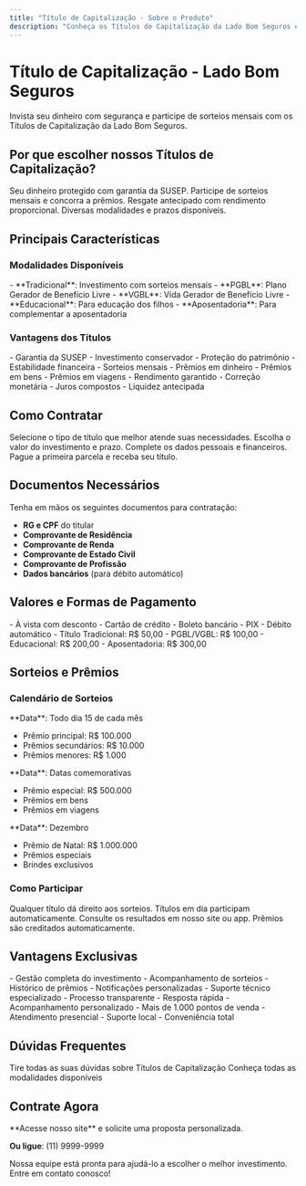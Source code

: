 ```yaml
---
title: "Título de Capitalização - Sobre o Produto"
description: "Conheça os Títulos de Capitalização da Lado Bom Seguros e invista com sorteios"
---
```


# Título de Capitalização - Lado Bom Seguros

<Info>
Invista seu dinheiro com segurança e participe de sorteios mensais com os Títulos de Capitalização da Lado Bom Seguros.
</Info>

## Por que escolher nossos Títulos de Capitalização?

<CardGroup cols={2}>
<Card title="Investimento Seguro" icon="shield-check">
  Seu dinheiro protegido com garantia da SUSEP.
</Card>

<Card title="Sorteios Mensais" icon="gift">
  Participe de sorteios mensais e concorra a prêmios.
</Card>

<Card title="Liquidez" icon="clock">
  Resgate antecipado com rendimento proporcional.
</Card>

<Card title="Flexibilidade" icon="arrows-pointing-out">
  Diversas modalidades e prazos disponíveis.
</Card>
</CardGroup>

## Principais Características

### Modalidades Disponíveis

<Check>
- **Tradicional**: Investimento com sorteios mensais
- **PGBL**: Plano Gerador de Benefício Livre
- **VGBL**: Vida Gerador de Benefício Livre
- **Educacional**: Para educação dos filhos
- **Aposentadoria**: Para complementar a aposentadoria
</Check>

### Vantagens dos Títulos

<AccordionGroup>
<Accordion title="Segurança">
  - Garantia da SUSEP
  - Investimento conservador
  - Proteção do patrimônio
  - Estabilidade financeira
</Accordion>

<Accordion title="Sorteios">
  - Sorteios mensais
  - Prêmios em dinheiro
  - Prêmios em bens
  - Prêmios em viagens
</Accordion>

<Accordion title="Rendimento">
  - Rendimento garantido
  - Correção monetária
  - Juros compostos
  - Liquidez antecipada
</Accordion>
</AccordionGroup>

## Como Contratar

<Steps>
<Step title="Escolha a Modalidade">
  Selecione o tipo de título que melhor atende suas necessidades.
</Step>

<Step title="Defina o Valor">
  Escolha o valor do investimento e prazo.
</Step>

<Step title="Preencha a Proposta">
  Complete os dados pessoais e financeiros.
</Step>

<Step title="Efetue o Pagamento">
  Pague a primeira parcela e receba seu título.
</Step>
</Steps>

## Documentos Necessários

<Warning>
Tenha em mãos os seguintes documentos para contratação:
</Warning>

- **RG e CPF** do titular
- **Comprovante de Residência**
- **Comprovante de Renda**
- **Comprovante de Estado Civil**
- **Comprovante de Profissão**
- **Dados bancários** (para débito automático)

## Valores e Formas de Pagamento

<CardGroup cols={2}>
<Card title="Formas de Pagamento" icon="credit-card">
  - À vista com desconto
  - Cartão de crédito
  - Boleto bancário
  - PIX
  - Débito automático
</Card>

<Card title="Valores Mínimos" icon="currency-dollar">
  - Título Tradicional: R$ 50,00
  - PGBL/VGBL: R$ 100,00
  - Educacional: R$ 200,00
  - Aposentadoria: R$ 300,00
</Card>
</CardGroup>

## Sorteios e Prêmios

### Calendário de Sorteios

<Tabs>
<Tab title="Mensal">
  **Data**: Todo dia 15 de cada mês
  
  - Prêmio principal: R$ 100.000
  - Prêmios secundários: R$ 10.000
  - Prêmios menores: R$ 1.000
</Tab>

<Tab title="Especial">
  **Data**: Datas comemorativas
  
  - Prêmio especial: R$ 500.000
  - Prêmios em bens
  - Prêmios em viagens
</Tab>

<Tab title="Natal">
  **Data**: Dezembro
  
  - Prêmio de Natal: R$ 1.000.000
  - Prêmios especiais
  - Brindes exclusivos
</Tab>
</Tabs>

### Como Participar

<Steps>
<Step title="Contrate um Título">
  Qualquer título dá direito aos sorteios.
</Step>

<Step title="Mantenha em Dia">
  Títulos em dia participam automaticamente.
</Step>

<Step title="Acompanhe os Resultados">
  Consulte os resultados em nosso site ou app.
</Step>

<Step title="Receba seu Prêmio">
  Prêmios são creditados automaticamente.
</Step>
</Steps>

## Vantagens Exclusivas

<AccordionGroup>
<Accordion title="App Lado Bom">
  - Gestão completa do investimento
  - Acompanhamento de sorteios
  - Histórico de prêmios
  - Notificações personalizadas
</Accordion>

<Accordion title="Atendimento Especializado">
  - Suporte técnico especializado
  - Processo transparente
  - Resposta rápida
  - Acompanhamento personalizado
</Accordion>

<Accordion title="Rede de Parceiros">
  - Mais de 1.000 pontos de venda
  - Atendimento presencial
  - Suporte local
  - Conveniência total
</Accordion>
</AccordionGroup>

## Dúvidas Frequentes

<CardGroup cols={2}>
<Card title="FAQ Completo" icon="question-mark" href="/produtos/titulo-capitalizacao/faq">
  Tire todas as suas dúvidas sobre Títulos de Capitalização
</Card>

<Card title="Coberturas Detalhadas" icon="shield-check" href="/produtos/titulo-capitalizacao/cobertura">
  Conheça todas as modalidades disponíveis
</Card>
</CardGroup>

## Contrate Agora

<Card title="Solicite sua Proposta" icon="phone" href="https://ladobom.com/titulo-capitalizacao">
  **Acesse nosso site** e solicite uma proposta personalizada.
  
  **Ou ligue**: (11) 9999-9999
</Card>

<Note>
Nossa equipe está pronta para ajudá-lo a escolher o melhor investimento. Entre em contato conosco!
</Note>
